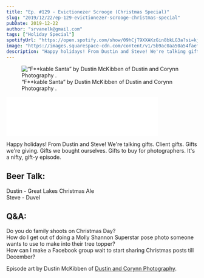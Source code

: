 ```yaml
---
title: "Ep. #129 - Evictionezer Scrooge (Christmas Special)"
slug: "2019/12/22/ep-129-evictionezer-scrooge-christmas-special"
pubDate: 2019-12-22
author: "srvanelk@gmail.com"
tags: ["Holiday Special"]
spotifyUrl: "https://open.spotify.com/show/09hCjT9XXAKzGin8bkLG3a?si=kjRZvQ1JTb6Ov3HVzSSlWA"
image: "https://images.squarespace-cdn.com/content/v1/5b9ac0aa50a54faef024c950/1577032162313-68AQXWLML95O15N4RHHR/fuckablesanta.jpg?format=original"
description: "Happy holidays! From Dustin and Steve! We're talking gifts. Client gifts. Gifts we're giving. Gifts we bought ourselves. Gifts to buy for photographers. It's a nifty, gift-y episode."
---
```


<figure>
  <img src="https://images.squarespace-cdn.com/content/v1/5b9ac0aa50a54faef024c950/1577032162313-68AQXWLML95O15N4RHHR/fuckablesanta.jpg?format=original" alt=" “F**kable Santa” by Dustin McKibben of  Dustin and Corynn Photography . " />
  <figcaption>“F**kable Santa” by Dustin McKibben of  Dustin and Corynn Photography .</figcaption>
</figure>
<iframe class="embedly-embed" src="//cdn.embedly.com/widgets/media.html?src=https%3A%2F%2Fanchor.fm%2Fweddingphotohangover%2Fembed%2Fepisodes%2FEp--129---Evictionezer-Scrooge-Christmas-Special-e9nhis&url=https%3A%2F%2Fanchor.fm%2Fweddingphotohangover%2Fepisodes%2FEp--129---Evictionezer-Scrooge-Christmas-Special-e9nhis&image=https%3A%2F%2Fd3t3ozftmdmh3i.cloudfront.net%2Fproduction%2Fpodcast_uploaded_episode400%2F805714%2F805714-1577031906847-6d732c0f5a1dd.jpg&key=61d05c9d54e8455ea7a9677c366be814&type=text%2Fhtml&schema=anchor&wmode=opaque" width="400" height="102" scrolling="no" frameborder="0" allow="autoplay; fullscreen" allowfullscreen="true"></iframe>

Happy holidays! From Dustin and Steve! We're talking gifts. Client gifts. Gifts we're giving. Gifts we bought ourselves. Gifts to buy for photographers. It's a nifty, gift-y episode.

## Beer Talk:  
Dustin - Great Lakes Christmas Ale  
Steve - Duvel

## Q&A:  
Do you do family shoots on Christmas Day?  
How do I get out of doing a Molly Shannon Superstar pose photo someone wants to use to make into their tree topper?  
How can I make a Facebook group wait to start sharing Christmas posts till December?

Episode art by Dustin McKibben of [Dustin and Corynn Photography](https://dustinandcorynn.com/).
